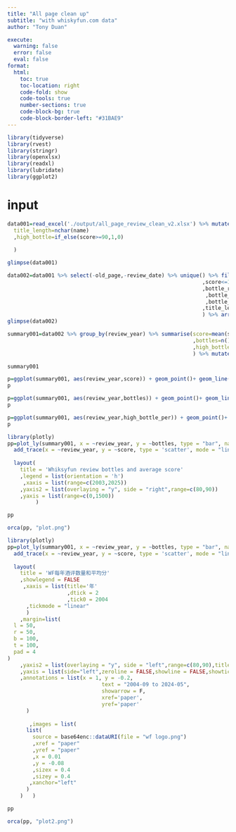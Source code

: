 ```yaml
---
title: "All page clean up"
subtitle: "with whiskyfun.com data"
author: "Tony Duan"

execute:
  warning: false
  error: false
  eval: false
format:
  html:
    toc: true
    toc-location: right
    code-fold: show
    code-tools: true
    number-sections: true
    code-block-bg: true
    code-block-border-left: "#31BAE9"
---
```



```r
library(tidyverse)
library(rvest)
library(stringr)
library(openxlsx)
library(readxl)
library(lubridate)
library(ggplot2)
```



# input


```r
data001=read_excel('./output/all_page_review_clean_v2.xlsx') %>% mutate(
  title_length=nchar(name)
  ,high_bottle=if_else(score>=90,1,0)
  
  )
```

```r
glimpse(data001)
```

```r
data002=data001 %>% select(-old_page,-review_date) %>% unique() %>% filter(score>0
                                                              ,score<=100
                                                              ,bottle_review2 %>% str_sub(1,6)!='Colour'
                                                               ,bottle_review2 %>% str_sub(1,4)!='Nose'
                                                               ,bottle_review2 %>%str_sub(1,5)!='Mouth'
                                                              ,title_length<=180
                                                              ) %>% arrange(desc(title_length))
glimpse(data002)
```


```r
summary001=data002 %>% group_by(review_year) %>% summarise(score=mean(score)
                                                           ,bottles=n()
                                                           ,high_bottle=sum(high_bottle)
                                                           ) %>% mutate(high_bottle_per=high_bottle/bottles)

summary001
```


```r
p=ggplot(summary001, aes(review_year,score)) + geom_point()+ geom_line()
p
```


```r
p=ggplot(summary001, aes(review_year,bottles)) + geom_point()+ geom_line()
p
```
```r
p=ggplot(summary001, aes(review_year,high_bottle_per)) + geom_point()+ geom_line()
p
```


```r
library(plotly)
pp=plot_ly(summary001, x = ~review_year, y = ~bottles, type = "bar", name = "bottles") %>%
  add_trace(x = ~review_year, y = ~score, type = 'scatter', mode = "lines", yaxis = "y2", name = "score", line = list(color = 'rgb(205, 12, 24)', width = 8)) %>%
  
  layout(
    title = 'Whiksyfun review bottles and average score'
    ,legend = list(orientation = 'h')
     ,xaxis = list(range=c(2003,2025))
    ,yaxis2 = list(overlaying = "y", side = "right",range=c(80,90))
    ,yaxis = list(range=c(0,1500))
         )

pp
```


```r
orca(pp, "plot.png")
```

```r
library(plotly)
pp=plot_ly(summary001, x = ~review_year, y = ~bottles, type = "bar", name = "瓶",text=~bottles) %>%
  add_trace(x = ~review_year, y = ~score, type = 'scatter', mode = "lines", yaxis = "y2", name = "平均分", line = list(color = 'rgb(205, 12, 24)', width = 8)) %>%
  
  layout(
    title = 'WF每年酒评数量和平均分'
    ,showlegend = FALSE
     ,xaxis = list(title='年'
                   ,dtick = 2
                   ,tick0 = 2004
      ,tickmode = "linear"
      )
    ,margin=list(
  l = 50,
  r = 50,
  b = 100,
  t = 100,
  pad = 4
)
    ,yaxis2 = list(overlaying = "y", side = "left",range=c(80,90),title='平均分')
    ,yaxis = list(side="left",zeroline = FALSE,showline = FALSE,showticklabels = FALSE,showgrid = FALSE,title='')
    ,annotations = list(x = 1, y = -0.2, 
                              text = "2004-09 to 2024-05", 
                              showarrow = F, 
                              xref='paper', 
                              yref='paper'
      )
                              
       ,images = list(  
      list(  
        source = base64enc::dataURI(file = "wf logo.png")
        ,xref = "paper"
        ,yref = "paper" 
        ,x = 0.01
        ,y = -0.08
        ,sizex = 0.4
        ,sizey = 0.4
       ,xanchor="left"  
      )  
    )   )

pp
```


```r
orca(pp, "plot2.png")
```